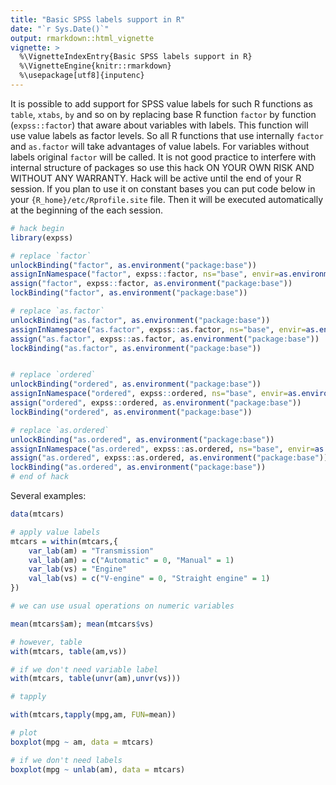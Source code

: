 ```yaml
---
title: "Basic SPSS labels support in R"
date: "`r Sys.Date()`"
output: rmarkdown::html_vignette
vignette: >
  %\VignetteIndexEntry{Basic SPSS labels support in R}
  %\VignetteEngine{knitr::rmarkdown}
  %\usepackage[utf8]{inputenc}
---
```


It is possible to add support for SPSS value labels for such R functions as `table`, `xtabs`, `by` and so on by replacing base R function `factor` by function (`expss::factor`) that aware about variables with labels. This function will use value labels as factor levels. So all R functions that use internally `factor` and `as.factor` will take advantages of value labels. For variables without labels original `factor` will be called.
It is not good practice to interfere with internal structure of packages so use this hack ON YOUR OWN RISK AND WITHOUT ANY WARRANTY. Hack will be active until the end of your R session.  If you plan to use it on constant bases you can put code below in your `{R_home}/etc/Rprofile.site` file. Then it will be executed automatically at the beginning of the each session.


```r

# hack begin
library(expss)

# replace `factor`
unlockBinding("factor", as.environment("package:base"))
assignInNamespace("factor", expss::factor, ns="base", envir=as.environment("package:base"))
assign("factor", expss::factor, as.environment("package:base"))
lockBinding("factor", as.environment("package:base"))

# replace `as.factor`
unlockBinding("as.factor", as.environment("package:base"))
assignInNamespace("as.factor", expss::as.factor, ns="base", envir=as.environment("package:base"))
assign("as.factor", expss::as.factor, as.environment("package:base"))
lockBinding("as.factor", as.environment("package:base"))


# replace `ordered`
unlockBinding("ordered", as.environment("package:base"))
assignInNamespace("ordered", expss::ordered, ns="base", envir=as.environment("package:base"))
assign("ordered", expss::ordered, as.environment("package:base"))
lockBinding("ordered", as.environment("package:base"))

# replace `as.ordered`
unlockBinding("as.ordered", as.environment("package:base"))
assignInNamespace("as.ordered", expss::as.ordered, ns="base", envir=as.environment("package:base"))
assign("as.ordered", expss::as.ordered, as.environment("package:base"))
lockBinding("as.ordered", as.environment("package:base"))
# end of hack

```

Several examples:

```r
data(mtcars)

# apply value labels
mtcars = within(mtcars,{
    var_lab(am) = "Transmission"
    val_lab(am) = c("Automatic" = 0, "Manual" = 1)
    var_lab(vs) = "Engine"
    val_lab(vs) = c("V-engine" = 0, "Straight engine" = 1) 
})

# we can use usual operations on numeric variables

mean(mtcars$am); mean(mtcars$vs)

# however, table
with(mtcars, table(am,vs))

# if we don't need variable label
with(mtcars, table(unvr(am),unvr(vs)))

# tapply

with(mtcars,tapply(mpg,am, FUN=mean))

# plot
boxplot(mpg ~ am, data = mtcars)

# if we don't need labels
boxplot(mpg ~ unlab(am), data = mtcars)

```

